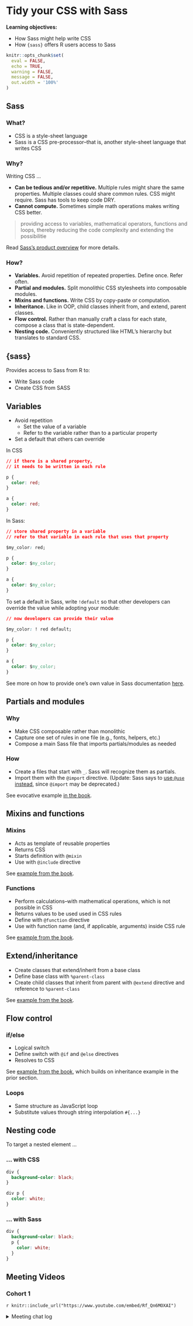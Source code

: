 # Tidy your CSS with Sass

**Learning objectives:**

- How Sass might help write CSS
- How `{sass}` offers R users access to Sass

```r
knitr::opts_chunk$set(
  eval = FALSE,
  echo = TRUE,
  warning = FALSE,
  message = FALSE,
  out.width = '100%'
)
```

## Sass

### What?

- CSS is a style-sheet language
- Sass is a CSS pre-processor--that is, another style-sheet language that writes CSS

### Why?

Writing CSS ...

- **Can be tedious and/or repetitive.** Multiple rules might share the same properties. Multiple classes could share common rules. CSS might require. Sass has tools to keep code DRY. 
- **Cannot compute.** Sometimes simple math operations makes writing CSS better.

>  providing access to variables, mathematical operators, functions and loops, thereby reducing the code complexity and extending the possibilitie

Read [Sass's product overview](https://sass-lang.com/guide) for more details.

### How?

- **Variables.** Avoid repetition of repeated properties. Define once. Refer often.
- **Partial and modules.** Split monolithic CSS stylesheets into composable modules.
- **Mixins and functions.** Write CSS by copy-paste or computation.
- **Inheritance.** Like in OOP, child classes inherit from, and extend, parent classes.
- **Flow control.** Rather than manually craft a class for each state, compose a class that is state-dependent.
- **Nesting code.** Conveniently structured like HTML's hierarchy but translates to standard CSS.

## {sass}

Provides access to Sass from R to:

- Write Sass code
- Create CSS from SASS

## Variables

- Avoid repetition
  - Set the value of a variable
  - Refer to the variable rather than to a particular property
- Set a default that others can override

In CSS

```css
// if there is a shared property,
// it needs to be written in each rule

p {
  color: red;
}

a {
  color: red;
}
```

In Sass:

```css
// store shared property in a variable
// refer to that variable in each rule that uses that property

$my_color: red;

p {
  color: $my_color;
}

a {
  color: $my_color;
}
```

To set a default in Sass, write `!default` so that other developers can override the value while adopting your module:

```css
// now developers can provide their value

$my_color: ! red default;

p {
  color: $my_color;
}

a {
  color: $my_color;
}
```

See more on how to provide one's own value in Sass documentation [here](https://sass-lang.com/documentation/variables#default-values).

## Partials and modules

### Why

- Make CSS composable rather than monolithic
- Capture one set of rules in one file (e.g., fonts, helpers, etc.)
- Compose a main Sass file that imports partials/modules as needed

### How

- Create a files that start with `_`. Sass will recognize them as partials.
- Import them with the `@import` directive. (Update: Sass says to [use `@use` instead](https://sass-lang.com/documentation/at-rules/import), since `@import` may be deprecated.)

See evocative example [in the book](https://unleash-shiny.rinterface.com/beautify-sass.html#partials-and-modules).

## Mixins and functions

### Mixins

- Acts as template of reusable properties
- Returns CSS
- Starts definition with `@mixin`
- Use with `@include` directive

See [example from the book](https://unleash-shiny.rinterface.com/beautify-sass.html#mixins).

### Functions

- Perform calculations--with mathematical operations, which is not possible in CSS
- Returns values to be used used in CSS rules
- Define with `@function` directive
- Use with function name (and, if applicable, arguments) inside CSS rule

See [example from the book](https://unleash-shiny.rinterface.com/beautify-sass.html#functions).

## Extend/inheritance

- Create classes that extend/inherit from a base class
- Define base class with `%parent-class`
- Create child classes that inherit from parent with `@extend` directive and reference to `%parent-class`

See [example from the book](https://unleash-shiny.rinterface.com/beautify-sass.html#extendinheritance).

## Flow control

### if/else

- Logical switch
- Define switch with `@if` and `@else` directives
- Resolves to CSS

See [example from the book](https://unleash-shiny.rinterface.com/beautify-sass.html#if-and-else), which builds on inheritance example in the prior section.

### Loops

- Same structure as JavaScript loop
- Substitute values through string interpolation `#{...}`

## Nesting code

To target a nested element ...

### ... with CSS

```css
div {
  background-color: black;
}

div p {
  color: white;
}
```

### ... with Sass

```scss
div {
  background-color: black;
  p {
    color: white;
  }
}
```

## Meeting Videos

### Cohort 1

`r knitr::include_url("https://www.youtube.com/embed/Rf_Qn6MOXAI")`

<details>
<summary> Meeting chat log </summary>

```
00:08:00	Lucio Cornejo:	could you repeat the comment about variables?
00:15:40	Lucio Cornejo:	https://developer.mozilla.org/en-US/docs/Web/CSS/calc
00:29:38	Lucio Cornejo:	A comparison between Sass variables and CSS "variables" (custom properties): https://css-tricks.com/difference-between-types-of-css-variables/
00:51:35	Lucio Cornejo:	+, - , * and / are supported by calc() in CSS
00:59:51	Lucio Cornejo:	Since two weeks ago, Google Chrome supports CSS nesting: https://www.youtube.com/watch?v=KGMe4OyXYEc
01:01:46	Lucio Cornejo:	IE always gets bullied :(
01:09:24	Lucio Cornejo:	i felt the same thing for the css chapter
01:09:34	Lucio Cornejo:	thank you
```
</details>
